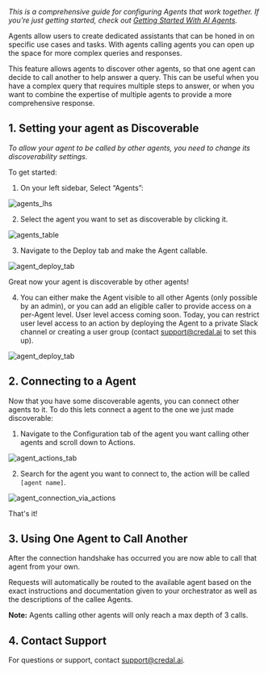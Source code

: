 _This is a comprehensive guide for configuring Agents that work together. If you’re just getting started, check out [Getting Started With AI Agents](/getting-started/agents/quick-start)._

Agents allow users to create dedicated assistants that can be honed in on specific use cases and tasks. With agents calling agents you can open up the space for more complex queries and responses.

This feature allows agents to discover other agents, so that one agent can decide to call another to help answer a query. This can be useful when you have a complex query that requires multiple steps to answer, or when you want to combine the expertise of multiple agents to provide a more comprehensive response.

## 1. **Setting your agent as Discoverable**

_To allow your agent to be called by other agents, you need to change its discoverability settings._

To get started:

1. On your left sidebar, Select “Agents”:

![agents_lhs](/docs/assets/copilots/copilot-collaboration/credal-side-bar.png)

2. Select the agent you want to set as discoverable by clicking it.

![agents_table](/docs/assets/copilots/copilot-collaboration/copilots-table.png)

3. Navigate to the Deploy tab and make the Agent callable.

![agent_deploy_tab](/docs/assets/copilots/copilot-collaboration/copilots-deploy.png)

Great now your agent is discoverable by other agents!

4. You can either make the Agent visible to all other Agents (only possible by an admin), or you can add an eligible caller to provide access on a per-Agent level. User level access coming soon. Today, you can restrict user level access to an action by deploying the Agent to a private Slack channel or creating a user group (contact support@credal.ai to set this up).

![agent_deploy_tab](/docs/assets/actions/action-publish-step.png)


## 2. **Connecting to a Agent**

Now that you have some discoverable agents, you can connect other agents to it. To do this lets connect a agent to the one we just made discoverable:

1. Navigate to the Configuration tab of the agent you want calling other agents and scroll down to Actions.

![agent_actions_tab](/docs/assets/copilots/copilot-collaboration/copilot-actions.png)

2. Search for the agent you want to connect to, the action will be called `[agent name]`.

![agent_connection_via_actions](/docs/assets/copilots/copilot-collaboration/copilot-add-copilot.png)

That's it!


## 3. **Using One Agent to Call Another**

After the connection handshake has occurred you are now able to call that agent from your own.

Requests will automatically be routed to the available agent based on the exact instructions and documentation given to your orchestrator as well as the descriptions of the callee Agents.  

**Note:** Agents calling other agents will only reach a max depth of 3 calls.

## 4. Contact Support

For questions or support, contact support@credal.ai.
